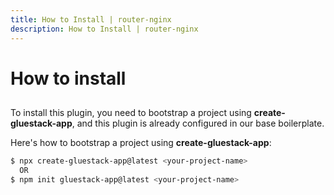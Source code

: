 ```yaml
---
title: How to Install | router-nginx
description: How to Install | router-nginx
---
```



<Meta title="Router Nginx Plugin/How to Install" />

# How to install

##

To install this plugin, you need to bootstrap a project using **create-gluestack-app**, and this
plugin is already configured in our base boilerplate.

Here's how to bootstrap a project using **create-gluestack-app**:
```sh
$ npx create-gluestack-app@latest <your-project-name>
  OR
$ npm init gluestack-app@latest <your-project-name>
```
